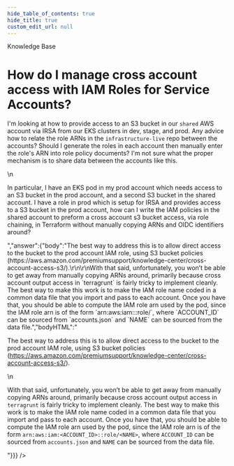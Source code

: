 ```yaml
---
hide_table_of_contents: true
hide_title: true
custom_edit_url: null
---
```



<CenterLayout>
<span class="title">Knowledge Base</span>
<h1>How do I manage cross account access with IAM Roles for Service Accounts?</h1>
<GitHub json={{"id":"D_kwDOF8slf84AOpFx","number":156,"author":{"login":"yorinasub17"},"title":"How do I manage cross account access with IAM Roles for Service Accounts?","body":"I'm looking at how to provide access to an S3 bucket in our `shared` AWS account via IRSA from our EKS clusters in dev, stage, and prod. Any advice how to relate the role ARNs in the `infrastructure-live` repo between the accounts? Should I generate the roles in each account then manually enter the role's ARN into role policy documents? I'm not sure what the proper mechanism is to share data between the accounts like this.\r\n\r\nIn particular, I have an EKS pod in my prod account which needs access to an S3 bucket in the prod account, and a second S3 bucket in the shared account. I have a role in prod which is setup for IRSA and provides access to a S3 bucket in the prod account, how can I write the IAM policies in the shared account to preform a cross account s3 bucket access, via role chaining, in Terraform without manually copying ARNs and OIDC identifiers around?","bodyHTML":"<p dir=\"auto\">I'm looking at how to provide access to an S3 bucket in our <code class=\"notranslate\">shared</code> AWS account via IRSA from our EKS clusters in dev, stage, and prod. Any advice how to relate the role ARNs in the <code class=\"notranslate\">infrastructure-live</code> repo between the accounts? Should I generate the roles in each account then manually enter the role's ARN into role policy documents? I'm not sure what the proper mechanism is to share data between the accounts like this.</p>\n<p dir=\"auto\">In particular, I have an EKS pod in my prod account which needs access to an S3 bucket in the prod account, and a second S3 bucket in the shared account. I have a role in prod which is setup for IRSA and provides access to a S3 bucket in the prod account, how can I write the IAM policies in the shared account to preform a cross account s3 bucket access, via role chaining, in Terraform without manually copying ARNs and OIDC identifiers around?</p>","answer":{"body":"The best way to address this is to allow direct access to the bucket to the prod account IAM role, using S3 bucket policies (https://aws.amazon.com/premiumsupport/knowledge-center/cross-account-access-s3/).\r\n\r\nWith that said, unfortunately, you won’t be able to get away from manually copying ARNs around, primarily because cross account output access in `terragrunt` is fairly tricky to implement cleanly. The best way to make this work is to make the IAM role name coded in a common data file that you import and pass to each account. Once you have that, you should be able to compute the IAM role arn used by the pod, since the IAM role arn is of the form `arn:aws:iam:<ACCOUNT_ID>::role/<NAME>`, where `ACCOUNT_ID` can be sourced from `accounts.json` and `NAME` can be sourced from the data file.","bodyHTML":"<p dir=\"auto\">The best way to address this is to allow direct access to the bucket to the prod account IAM role, using S3 bucket policies (<a href=\"https://aws.amazon.com/premiumsupport/knowledge-center/cross-account-access-s3/\" rel=\"nofollow\">https://aws.amazon.com/premiumsupport/knowledge-center/cross-account-access-s3/</a>).</p>\n<p dir=\"auto\">With that said, unfortunately, you won’t be able to get away from manually copying ARNs around, primarily because cross account output access in <code class=\"notranslate\">terragrunt</code> is fairly tricky to implement cleanly. The best way to make this work is to make the IAM role name coded in a common data file that you import and pass to each account. Once you have that, you should be able to compute the IAM role arn used by the pod, since the IAM role arn is of the form <code class=\"notranslate\">arn:aws:iam:&lt;ACCOUNT_ID&gt;::role/&lt;NAME&gt;</code>, where <code class=\"notranslate\">ACCOUNT_ID</code> can be sourced from <code class=\"notranslate\">accounts.json</code> and <code class=\"notranslate\">NAME</code> can be sourced from the data file.</p>"}}} />

</CenterLayout>
  

<!-- ##DOCS-SOURCER-START
{
  "sourcePlugin": "github-discussions",
  "hash": "4bfcd2af5a957fe39f8333139eff38e2"
}
##DOCS-SOURCER-END -->
